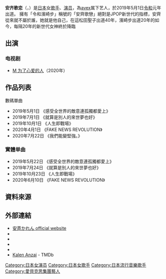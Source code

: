 {{Multiple issues|
{{blpunsourced|time=2020-07-23}}
{{expand japanese|time=2020-07-23}}
}}
{{藝人
|姓名 = 安齊歌戀
|類型 = 女歌手
|圖片 = 
|圖片尺寸 = 
|圖片簡介 = 
|外文名=安斉 かれん
|外文=ja
|出生日期 = {{birth_date_and_age|1999|8|15}}
|出生地點 = {{JPN}}[[神奈川县|神奈川县]][[藤泽市|藤泽市]]
|國籍 = {{JPN}}
|音樂類型 = [[J-POP|J-POP]]
|教育程度 = 
|母校 = 
|職業 = [[歌手|歌手]]、[[演员|演员]]
|配偶 = 
|兒女 = 
|唱片公司 = [[avex_trax|avex trax]]
|活躍年代 = 2019年至今
|網站 = [https://kalenanzai.com/ 安齐歌恋官方網站]
}}

'''安齐歌恋'''（{{lang-ja|安斉 かれん}}，{{bd|1999年8月15日|catIdx=}}）是[[日本|日本]]女[[歌手|歌手]]、[[演员|演员]]，為[[avex|avex]]属下艺人，於2019年5月1日[[令和|令和]]元年出道。
擁有「令和濱崎步」稱號的「安齊歌戀」絕對是JPOP新世代的指標，安齊從來就不屬於誰，她就是他自己，在這松田聖子出道40年，濱崎步出道20年的如今，每隔20年的新世代女神終於降臨

== 出演 ==
=== 电视剧 ===
* [[M_为了心爱的人|M 为了心爱的人]]（2020年）

== 作品列表 ==
; 數碼單曲
* 2019年5月1日 《感受全世界的敵意連孤獨都愛上》
* 2019年7月1日 《就算是別人的來世夢也好》
* 2019年10月1日 《人生即戰場》
* 2020年4月1日 《FAKE NEWS REVOLUTION》
* 2020年7月22日 《我們能變堅強。》
=== 實體单曲 ===
* 2019年5月22日 《感受全世界的敵意連孤獨都愛上》
* 2019年7月24日 《就算是別人的來世夢也好》
* 2019年10月23日 《人生即戰場》
* 2020年6月10日 《FAKE NEWS REVOLUTION》

== 資料來源 ==
{{reflist|2}}

== 外部連結 ==
* [https://kalenanzai.com/ 安斉かれん official website] {{Wayback|url=https://kalenanzai.com/ |date=20200805101545 }}
* {{YouTube|channel=UCOFXUN-4bc36S1hEhdl3MIg|安斉かれん}} 
* {{Instagram|kalenanzai}}
* {{Twitter|kalen_anzai}}
* {{TikTok|kalen_anzai}}
* [https://www.themoviedb.org/person/2694908-karen-anzai?language=ja-JP Kalen Anzai] - TMDb
{{avex}}
{{normdaten}}
{{DEFAULTSORT:Kalen Anzai}}
[[Category:日本女演员|Category:日本女演员]]
[[Category:日本女歌手|Category:日本女歌手]]
[[Category:日本流行音樂歌手|Category:日本流行音樂歌手]]
[[Category:愛貝克思集團藝人|Category:愛貝克思集團藝人]]
{{japan-enter-bio-stub}}